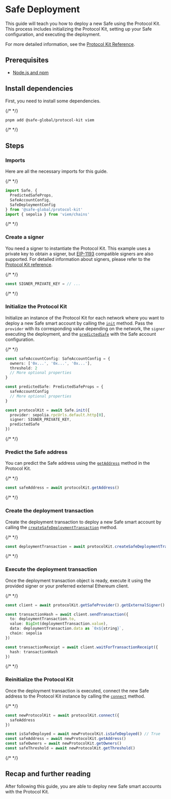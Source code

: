 
# Safe Deployment

This guide will teach you how to deploy a new Safe using the Protocol Kit. This process includes initializing the Protocol Kit, setting up your Safe configuration, and executing the deployment.

For more detailed information, see the [Protocol Kit Reference](../../../reference-sdk-protocol-kit/overview.mdx).

## Prerequisites

- [Node.js and npm](https://docs.npmjs.com/downloading-and-installing-node-js-and-npm)

## Install dependencies

First, you need to install some dependencies.

{/* <!-- vale off --> */}

```bash
pnpm add @safe-global/protocol-kit viem
```

{/* <!-- vale on --> */}

## Steps

<Steps>

  ### Imports

  Here are all the necessary imports for this guide.

  {/* <!-- vale off --> */}

  ```typescript
  import Safe, {
    PredictedSafeProps,
    SafeAccountConfig,
    SafeDeploymentConfig
  } from '@safe-global/protocol-kit'
  import { sepolia } from 'viem/chains'
  ```

  {/* <!-- vale on --> */}

  ### Create a signer

  You need a signer to instantiate the Protocol Kit. This example uses a private key to obtain a signer, but [EIP-1193](https://eips.ethereum.org/EIPS/eip-1193) compatible signers are also supported. For detailed information about signers, please refer to the [Protocol Kit reference](../../../reference-sdk-protocol-kit/overview.mdx).

  {/* <!-- vale off --> */}

  ```typescript
  const SIGNER_PRIVATE_KEY = // ...
  ```

  {/* <!-- vale on --> */}

  ### Initialize the Protocol Kit
  
  Initialize an instance of the Protocol Kit for each network where you want to deploy a new Safe smart account by calling the [`init`](../../../reference-sdk-protocol-kit/initialization/init.mdx) method. Pass the `provider` with its corresponding value depending on the network, the `signer` executing the deployment, and the [`predictedSafe`](../../../reference-sdk-protocol-kit/initialization/init.mdx#predictedsafe-optional) with the Safe account configuration.

  {/* <!-- vale off --> */}

  ```typescript
  const safeAccountConfig: SafeAccountConfig = {
    owners: ['0x...', '0x...', '0x...'],
    threshold: 2
    // More optional properties
  }

  const predictedSafe: PredictedSafeProps = {
    safeAccountConfig
    // More optional properties
  }

  const protocolKit = await Safe.init({
    provider: sepolia.rpcUrls.default.http[0],
    signer: SIGNER_PRIVATE_KEY,
    predictedSafe
  })
  ```

  {/* <!-- vale on --> */}

  ### Predict the Safe address

  You can predict the Safe address using the [`getAddress`](../../../reference-sdk-protocol-kit/safe-info/getaddress.mdx) method in the Protocol Kit.

  {/* <!-- vale off --> */}

  ```typescript
  const safeAddress = await protocolKit.getAddress()
  ```

  {/* <!-- vale on --> */}

  ### Create the deployment transaction

  Create the deployment transaction to deploy a new Safe smart account by calling the [`createSafeDeploymentTransaction`](../../../reference-sdk-protocol-kit/deployment/createsafedeploymenttransaction.mdx) method.

  {/* <!-- vale off --> */}

  ```typescript
  const deploymentTransaction = await protocolKit.createSafeDeploymentTransaction()
  ```

  {/* <!-- vale on --> */}

  ### Execute the deployment transaction

  Once the deployment transaction object is ready, execute it using the provided signer or your preferred external Ethereum client.

  {/* <!-- vale off --> */}

  ```typescript
  const client = await protocolKit.getSafeProvider().getExternalSigner()

  const transactionHash = await client.sendTransaction({
    to: deploymentTransaction.to,
    value: BigInt(deploymentTransaction.value),
    data: deploymentTransaction.data as `0x${string}`,
    chain: sepolia
  })

  const transactionReceipt = await client.waitForTransactionReceipt({
    hash: transactionHash
  })
  ```

  {/* <!-- vale on --> */}

  ### Reinitialize the Protocol Kit

  Once the deployment transaction is executed, connect the new Safe address to the Protocol Kit instance by calling the [`connect`](../../../reference-sdk-protocol-kit/initialization/connect.mdx) method.

  {/* <!-- vale off --> */}

  ```typescript
  const newProtocolKit = await protocolKit.connect({
    safeAddress
  })

  const isSafeDeployed = await newProtocolKit.isSafeDeployed() // True
  const safeAddress = await newProtocolKit.getAddress()
  const safeOwners = await newProtocolKit.getOwners()
  const safeThreshold = await newProtocolKit.getThreshold()
  ```

  {/* <!-- vale on --> */}

</Steps>

## Recap and further reading

After following this guide, you are able to deploy new Safe smart accounts with the Protocol Kit.
